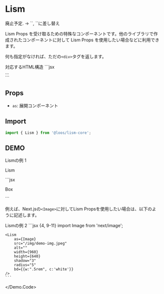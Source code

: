 
# Lism


<Alert>
廃止予定. → `<Layout>`, `<Core>`に差し替え
</Alert>

Lism Props を受け取るための特殊なコンポーネントです。他のライブラリで作成されたコンポーネントに対して Lism Props を使用したい場合などに利用できます。

何も指定がなければ、ただの`<div>`タグを返します。

<Demo>
	<Demo.Title>対応するHTML構造</Demo.Title>
	<Demo.Code>
		```jsx
		<div>...</div>
		```
	</Demo.Code>
</Demo>

## Props
- `as`: 展開コンポーネント

## Import

```js
import { Lism } from '@loos/lism-core';
```

## DEMO

<Demo>
	<Demo.Title>Lismの例 1</Demo.Title>
	<Demo.Preview resize p={20}>
		<Lism p={30} bgc='pale' shadow='2' radius='3'>
			<p>Lism</p>
		</Lism>
	</Demo.Preview>
	<Demo.Code>
		```jsx
		<Lism p={30} bgc='pale' shadow='2' radius='3'>
			<p>Box</p>
		</Lism>
		```
	</Demo.Code>
</Demo>

例えば、Next.jsの`<Image>`に対してLism Propsを使用したい場合は、以下のように記述します。

<Demo>
	<Demo.Title>Lismの例 2</Demo.Title>
	<Demo.Preview resize p={40}>
		<Lism as={Image} src="/img/demo-img.jpeg" alt="" width={960} height={640} shadow="3" radius="5" bd={{w:".5rem", c:'white'}}/>
	</Demo.Preview>
<Demo.Code>
	```jsx {4, 9-11}
	import Image from 'next/image';

	<Lism
		as={Image}
		src="/img/demo-img.jpeg"
		alt=""
		width={960}
		height={640}
		shadow="3"
		radius="5"
		bd={{w:".5rem", c:'white'}}
	/>
	```
</Demo.Code>
</Demo>


